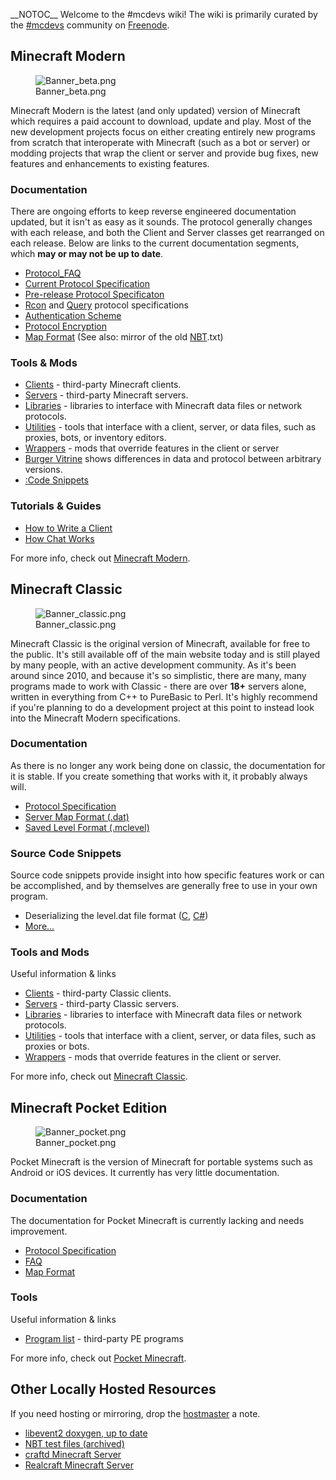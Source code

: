 __NOTOC__
Welcome to the #mcdevs wiki! The wiki is primarily curated by the [irc://irc.freenode.net/mcdevs #mcdevs] community on [http://freenode.net/ Freenode].

== Minecraft Modern ==
[[File:Banner beta.png|link=Category:Minecraft Modern]]

Minecraft Modern is the latest (and only updated) version of Minecraft which requires a paid account to download, update and play. Most of the new development projects focus on either creating entirely new programs from scratch that interoperate with Minecraft (such as a bot or server) or modding projects that wrap the client or server and provide bug fixes, new features and enhancements to existing features.

=== Documentation ===
There are ongoing efforts to keep reverse engineered documentation updated, but it isn't as easy as it sounds. The protocol generally changes with each release, and both the Client and Server classes get rearranged on each release. Below are links to the current documentation segments, which '''may or may not be up to date'''.

* [[Protocol_FAQ.mediawiki|Protocol_FAQ]]
* [[Protocol.mediawiki|Current Protocol Specification]]
* [[Pre-release protocol|Pre-release Protocol Specificaton]]
* [[Rcon.mediawiki|Rcon]] and [[Query.mediawiki|Query]] protocol specifications
* [[Authentication.mediawiki|Authentication Scheme]]
* [[Protocol_Encryption.mediawiki|Protocol Encryption]]
* [[Map_Format.mediawiki|Map Format]] (See also: mirror of the old [[NBT]].txt)

=== Tools & Mods ===
* [[Client List|Clients]] - third-party Minecraft clients.
* [[Server List|Servers]] - third-party Minecraft servers.
* [[Library List|Libraries]] - libraries to interface with Minecraft data files or network protocols.
* [[Utility List|Utilities]] - tools that interface with a client, server, or data files, such as proxies, bots, or inventory editors.
* [[Wrapper List|Wrappers]] - mods that override features in the client or server
* [http://b.wiki.vg/ Burger Vitrine] shows differences in data and protocol between arbitrary versions.
* [[:Code Snippets]]

=== Tutorials & Guides ===
* [[How to Write a Client]]
* [[Chat|How Chat Works]]

For more info, check out [[:Category:Minecraft Modern|Minecraft Modern]].

== Minecraft Classic ==
[[File:Banner classic.png|link=Category:Minecraft Classic]]

Minecraft Classic is the original version of Minecraft, available for free to the public. It's still available off of the main website today and is still played by many people, with an active development community. As it's been around since 2010, and because it's so simplistic, there are many, many programs made to work with Classic - there are over '''18+''' servers alone, written in everything from C++ to PureBasic to Perl. It's highly recommend if you're planning to do a development project at this point to instead look into the Minecraft Modern specifications.

=== Documentation ===
As there is no longer any work being done on classic, the documentation for it is stable. If you create something that works with it, it probably always will.
* [[Classic Protocol|Protocol Specification]]
* [[Classic DAT Format|Server Map Format (.dat)]]
* [[MCLevel Format|Saved Level Format (.mclevel)]]

=== Source Code Snippets ===
Source code snippets provide insight into how specific features work or can be accomplished, and by themselves are generally free to use in your own program.
* Deserializing the level.dat file format ([[deserialize.c|C]], [https://gist.github.com/324122945a569a513bae C#])
* [[:Category:Code Snippets|More...]]

=== Tools and Mods ===
Useful information & links
* [[Classic Client List|Clients]] - third-party Classic clients.
* [[Classic Server List|Servers]] - third-party Classic servers.
* [[Classic Library List|Libraries]] - libraries to interface with Minecraft data files or network protocols.
* [[Classic Utility List|Utilities]] - tools that interface with a client, server, or data files, such as proxies or bots.
* [[Classic Wrapper List|Wrappers]] - mods that override features in the client or server.

For more info, check out [[:Category:Minecraft Classic|Minecraft Classic]].

== Minecraft Pocket Edition ==
[[File:Banner pocket.png|link=Category:Pocket Minecraft]]

Pocket Minecraft is the version of Minecraft for portable systems such as Android or iOS devices. It currently has very little documentation.

=== Documentation ===
The documentation for Pocket Minecraft is currently lacking and needs improvement.
* [[Pocket Minecraft Protocol|Protocol Specification]]
* [[Pocket Edition FAQ|FAQ]]
* [[Pocket Minecraft Map Format|Map Format]]

=== Tools ===
Useful information & links
* [[Pocket Edition Program List|Program list]] - third-party PE programs

For more info, check out [[:Category:Pocket Minecraft|Pocket Minecraft]].

== Other Locally Hosted Resources ==
If you need hosting or mirroring, drop the [[User:Kev009|hostmaster]] a note.
* [http://mc.kev009.com/libevent/ libevent2 doxygen, up to date]
* [http://mc.kev009.com/nbt/ NBT test files (archived)]
* [[Craftd:Main_Page|craftd Minecraft Server]]
* [[Realcraft:Main_Page|Realcraft Minecraft Server]]
